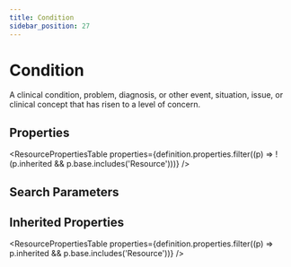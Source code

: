 ```yaml
---
title: Condition
sidebar_position: 27
---
```



# Condition

A clinical condition, problem, diagnosis, or other event, situation, issue, or clinical concept that has risen to a level of concern.

## Properties

<ResourcePropertiesTable properties={definition.properties.filter((p) => !(p.inherited && p.base.includes('Resource')))} />

## Search Parameters

<SearchParamsTable searchParams={definition.searchParameters} />

## Inherited Properties

<ResourcePropertiesTable properties={definition.properties.filter((p) => p.inherited && p.base.includes('Resource'))} />


